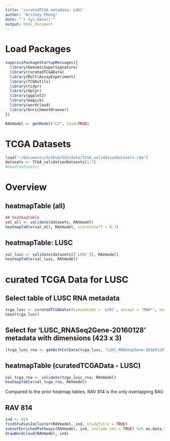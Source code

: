 ```yaml
---
title: 'curatedTCGA metadata: LUSC'
author: "Britney Pheng"
date: "`r Sys.Date()`"
output: html_document
---
```

# Load Packages
```r
suppressPackageStartupMessages({
  library(GenomicSuperSignature)
  library(curatedTCGAData)
  library(MultiAssayExperiment)
  library(TCGAutils)
  library(tidyr)
  library(dplyr)
  library(ggplot2)
  library(magick)
  library(wordcloud)
  library(EnrichmentBrowser)
})
```

```r
RAVmodel <- getModel("C2", load=TRUE)
```

# TCGA Datasets
```r
load("~/Documents/GitHub/GSS/data/TCGA_validationDatasets.rda")
datasets <- TCGA_validationDatasets[1:7]
#head(datasets)
```

# Overview
## heatmapTable (all)
```r
## heatmapTable
val_all <- validate(datasets, RAVmodel)
heatmapTable(val_all, RAVmodel, scoreCutoff = 0.7)
```
## heatmapTable: LUSC
```r
val_lusc <- validate(datasets[['LUSC']], RAVmodel)
heatmapTable(val_lusc, RAVmodel)
```
# curated TCGA Data for LUSC

## Select table of LUSC RNA metadata
```r
tcga_lusc <- curatedTCGAData(diseaseCode = 'LUSC', assays = "RNA*", version = "2.0.1", dry.run = FALSE)
head(tcga_lusc)
```
## Select for 'LUSC_RNASeq2Gene-20160128' metadata with dimensions (423 x 3)
```r
(tcga_lusc_rna <- getWithColData(tcga_lusc, "LUSC_RNASeq2Gene-20160128", mode = "append"))
```

## heatmapTable (curatedTCGAData - LUSC)
```r
val_tcga_rna <- validate(tcga_lusc_rna, RAVmodel)
heatmapTable(val_tcga_rna, RAVmodel)
```

Compared to the prior heatmap tables, RAV 814 is the only overlapping RAV.

## RAV 814
```r
ind <- 814
findStudiesInCluster(RAVmodel, ind, studyTitle = TRUE)
subsetEnrichedPathways(RAVmodel, ind, include_nes = TRUE) %>% as.data.frame
drawWordcloud(RAVmodel, ind)
```


